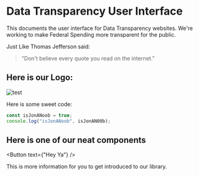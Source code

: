
<Meta title="Welcome" />

# Data Transparency User Interface
This documents the user interface for Data Transparency websites. We're working to make Federal Spending more transparent for the public.

Just Like Thomas Jefferson said:

>"Don't believe every quote you read on the internet."


## Here is our Logo:

<img src={imgUrl} alt="test" />


Here is some sweet code:

```javascript
const isJonANoob = true;
console.log("isJonANoob", isJonAN00b);
```

## Here is one of our neat components
<Button text={"Hey Ya"} />

This is more information for you to get introduced to our library.

